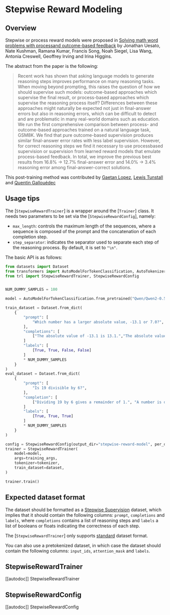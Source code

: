 # Stepwise Reward Modeling

## Overview

Stepwise or process reward models were proposed in [Solving math word problems with processand outcome-based feedback](https://arxiv.org/pdf/2211.14275) by Jonathan Uesato, Nate Kushman, Ramana Kumar, Francis Song, Noah Siegel, Lisa Wang, Antonia Creswell, Geoffrey Irving and Irina Higgins.

The abstract from the paper is the following:

> Recent work has shown that asking language models to generate reasoning steps improves performance on many reasoning tasks. When moving beyond prompting, this raises the question of how we should supervise such models: outcome-based approaches which supervise the final result, or process-based approaches which supervise the reasoning process itself? Differences between these approaches might naturally be expected not just in final-answer errors but also in reasoning errors, which can be difficult to detect and are problematic in many real-world domains such as education. We run the first comprehensive comparison between process- and outcome-based approaches trained on a natural language task, GSM8K. We find that pure outcome-based supervision produces similar final-answer error rates with less label supervision. However, for correct reasoning steps we find it necessary to use processbased supervision or supervision from learned reward models that emulate process-based feedback. In total, we improve the previous best results from 16.8% → 12.7% final-answer error and 14.0% → 3.4% reasoning error among final-answer-correct solutions.

This post-training method was contributed by [Gaetan Lopez](https://github.com/gaetanlop), [Lewis Tunstall](https://huggingface.co/lewtun) and [Quentin Gallouédec](https://huggingface.co/qgallouedec)

## Usage tips  

The [`StepwiseRewardTrainer`] is a wrapper around the [`Trainer`] class. It needs two parameters to be set via the [`StepwiseRewardConfig`], namely:
* `max_length`: controls the maximum length of the sequences, where a sequence is composed of the prompt and the concatenation of each completion step.
* `step_separator`: indicates the separator used to separate each step of the reasoning process. By default, it is set to `"\n"`.

The basic API is as follows:

```python
from datasets import Dataset
from transformers import AutoModelForTokenClassification, AutoTokenizer
from trl import StepwiseRewardTrainer, StepwiseRewardConfig


NUM_DUMMY_SAMPLES = 100

model = AutoModelForTokenClassification.from_pretrained("Qwen/Qwen2-0.5B-Instruct", num_labels=2)

train_dataset = Dataset.from_dict(
    {
        "prompt": [
            "Which number has a larger absolute value, -13.1 or 7.0?",
        ],
        "completions": [
            ["The absolute value of -13.1 is 13.1.","The absolute value of 7.0 is 7.0", "7.0 is larger than 13.1.", "Hence, in absolute value, 7.0 is larger than -13.1."]
        ]
        "labels": [
            [True, True, False, False]
        ]
        * NUM_DUMMY_SAMPLES
    }
)
eval_dataset = Dataset.from_dict(
    {
        "prompt": [
            "Is 19 divisible by 6?",
        ],
        "completion": [
            ["Dividing 19 by 6 gives a remainder of 1.", "A number is divisible by another number if the division results in no remainder.", "Hence, 19 is not divisible by 6."]
        ]
        "labels": [
            [True, True, True]
        ]
        * NUM_DUMMY_SAMPLES
    }
)

config = StepwiseRewardConfig(output_dir="stepwise-reward-model", per_device_train_batch_size=1, max_length=512, step_separator="\n")
trainer = StepwiseRewardTrainer(
    model=model,
    args=training_args,
    tokenizer=tokenizer,
    train_dataset=dataset,
)

trainer.train()
```

## Expected dataset format

The dataset should be formatted as a [Stepwise Supervision](dataset_formats#stepwise-supervision) dataset, which implies that it should contain the following columns: `prompt`, `completions` and `labels`, where `completions` contains a list of reasoning steps and `labels` a list of booleans or floats indicating the correctness of each step.

The [`StepwiseRewardTrainer`] only supports [standard](dataset_formats#standard) dataset format.

You can also use a pretokenized dataset, in which case the dataset should contain the following columns: `input_ids`, `attention_mask` and `labels`.

## StepwiseRewardTrainer

[[autodoc]] StepwiseRewardTrainer

## StepwiseRewardConfig

[[autodoc]] StepwiseRewardConfig
